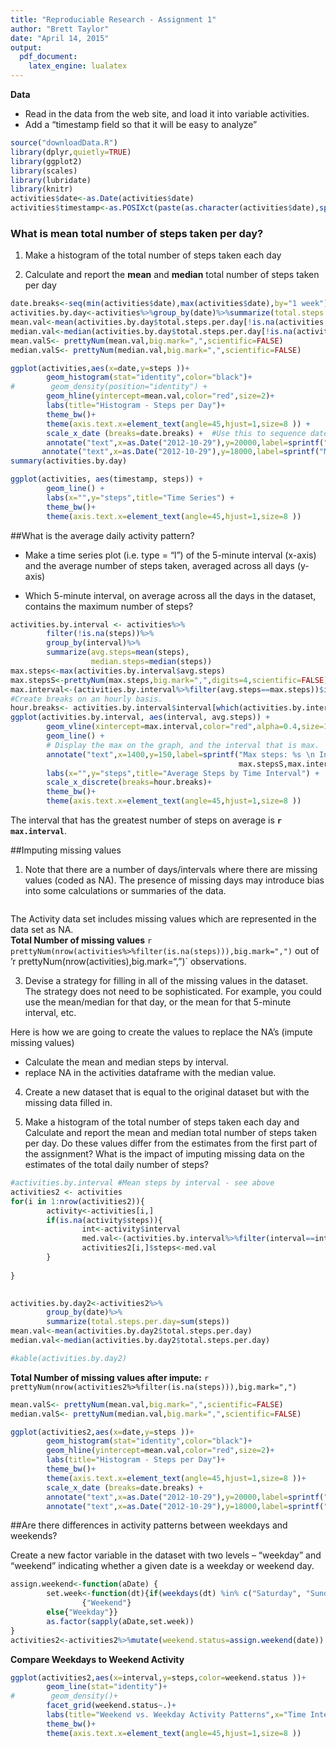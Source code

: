 ```yaml
---
title: "Reproduciable Research - Assignment 1"
author: "Brett Taylor"
date: "April 14, 2015"
output:
  pdf_document:
    latex_engine: lualatex
---
```


**Data**   

* Read in the data from the web site, and load it into variable activities. 
* Add a "timestamp field so that it will be easy to analyze "

```r
source("downloadData.R")
library(dplyr,quietly=TRUE)
library(ggplot2)
library(scales)
library(lubridate)
library(knitr)
activities$date<-as.Date(activities$date)
activities$timestamp<-as.POSIXct(paste(as.character(activities$date),sprintf("%00.4i",activities$interval),sep=" "),format="%Y-%m-%d %H%M")
```


### What is mean total number of steps taken per day?

1. Make a histogram of the total number of steps taken each day

2. Calculate and report the **mean** and **median** total number of steps taken per day



```r

date.breaks<-seq(min(activities$date),max(activities$date),by="1 week")
activities.by.day<-activities%>%group_by(date)%>%summarize(total.steps.per.day=sum(steps))
mean.val<-mean(activities.by.day$total.steps.per.day[!is.na(activities.by.day$total.steps.per.day)])
median.val<-median(activities.by.day$total.steps.per.day[!is.na(activities.by.day$total.steps.per.day)])
mean.valS<- prettyNum(mean.val,big.mark=",",scientific=FALSE)
median.valS<- prettyNum(median.val,big.mark=",",scientific=FALSE)

ggplot(activities,aes(x=date,y=steps ))+
        geom_histogram(stat="identity",color="black")+
#        geom_density(position="identity") +
        geom_hline(yintercept=mean.val,color="red",size=2)+
        labs(title="Histogram - Steps per Day")+
        theme_bw()+
        theme(axis.text.x=element_text(angle=45,hjust=1,size=8 )) +
        scale_x_date (breaks=date.breaks) +  #Use this to sequence dates on a weekly basis.
        annotate("text",x=as.Date("2012-10-29"),y=20000,label=sprintf("Mean %s",mean.valS)) +
       annotate("text",x=as.Date("2012-10-29"),y=18000,label=sprintf("Median %s",median.valS))
summary(activities.by.day)
```

```r
ggplot(activities, aes(timestamp, steps)) + 
        geom_line() +
        labs(x="",y="steps",title="Time Series") + 
        theme_bw()+
        theme(axis.text.x=element_text(angle=45,hjust=1,size=8 ))
```

##What is the average daily activity pattern?

* Make a time series plot (i.e. type = "l") of the 5-minute interval (x-axis) and the average number of steps taken, averaged across all days (y-axis)

* Which 5-minute interval, on average across all the days in the dataset, contains the maximum number of steps?


```r
activities.by.interval <- activities%>%
        filter(!is.na(steps))%>%
        group_by(interval)%>%
        summarize(avg.steps=mean(steps),
                  median.steps=median(steps))
max.steps<-max(activities.by.interval$avg.steps)
max.stepsS<-prettyNum(max.steps,big.mark=",",digits=4,scientific=FALSE)
max.interval<-(activities.by.interval%>%filter(avg.steps==max.steps))$interval
#Create breaks on an hourly basis.
hour.breaks<- activities.by.interval$interval[which(activities.by.interval$interval%%100==0)]
ggplot(activities.by.interval, aes(interval, avg.steps)) + 
        geom_vline(xintercept=max.interval,color="red",alpha=0.4,size=1.5) +
        geom_line() +
        # Display the max on the graph, and the interval that is max.  
        annotate("text",x=1400,y=150,label=sprintf("Max steps: %s \n Interval: %s",
                                                   max.stepsS,max.interval)) +
        labs(x="",y="steps",title="Average Steps by Time Interval") + 
        scale_x_discrete(breaks=hour.breaks)+
        theme_bw()+
        theme(axis.text.x=element_text(angle=45,hjust=1,size=8 ))
```

The interval that has the greatest number of steps on average is **`r max.interval`**.  


##Imputing missing values

1. Note that there are a number of days/intervals where there are missing values (coded as NA). The presence of missing days may introduce bias into some calculations or summaries of the data.   
```r


```
The Activity data set includes missing values which are represented in the data set as NA.  
**Total Number of missing values** `r prettyNum(nrow(activities%>%filter(is.na(steps))),big.mark=",")` out of 'r prettyNum(nrow(activities),big.mark=",")` observations.

3. Devise a strategy for filling in all of the missing values in the dataset. The strategy does not need to be sophisticated. For example, you could use the mean/median for that day, or the mean for that 5-minute interval, etc.   


Here is how we are going to create the values to replace the NA's (impute missing values)

* Calculate the mean and median steps by interval.     
* replace NA in the activities dataframe with the median value.   

4. Create a new dataset that is equal to the original dataset but with the missing data filled in.   

5. Make a histogram of the total number of steps taken each day and Calculate and report the mean and median total number of steps taken per day. Do these values differ from the estimates from the first part of the assignment? What is the impact of imputing missing data on the estimates of the total daily number of steps?    


```r
#activities.by.interval #Mean steps by interval - see above
activities2 <- activities
for(i in 1:nrow(activities2)){
        activity<-activities[i,]
        if(is.na(activity$steps)){
                int<-activity$interval
                med.val<-(activities.by.interval%>%filter(interval==int))$median.steps
                activities2[i,]$steps<-med.val
        }
        
}

       
activities.by.day2<-activities2%>%
        group_by(date)%>%
        summarize(total.steps.per.day=sum(steps))
mean.val<-mean(activities.by.day2$total.steps.per.day)
median.val<-median(activities.by.day2$total.steps.per.day)

#kable(activities.by.day2)


```

**Total Number of missing values after impute:** `r prettyNum(nrow(activities2%>%filter(is.na(steps))),big.mark=",")`

```r

mean.valS<- prettyNum(mean.val,big.mark=",",scientific=FALSE)
median.valS<- prettyNum(median.val,big.mark=",",scientific=FALSE)

ggplot(activities2,aes(x=date,y=steps ))+
        geom_histogram(stat="identity",color="black")+
        geom_hline(yintercept=mean.val,color="red",size=2)+
        labs(title="Histogram - Steps per Day")+
        theme_bw()+
        theme(axis.text.x=element_text(angle=45,hjust=1,size=8 ))+
        scale_x_date (breaks=date.breaks) +
        annotate("text",x=as.Date("2012-10-29"),y=20000,label=sprintf("Mean %s",mean.valS)) +
        annotate("text",x=as.Date("2012-10-29"),y=18000,label=sprintf("Median %s",median.valS))
```

##Are there differences in activity patterns between weekdays and weekends?


Create a new factor variable in the dataset with two levels – “weekday” and “weekend” indicating whether a given date is a weekday or weekend day.   
```r
assign.weekend<-function(aDate) {
        set.week<-function(dt){if(weekdays(dt) %in% c("Saturday", "Sunday")) 
                {"Weekend"}
        else{"Weekday"}}
        as.factor(sapply(aDate,set.week))
}
activities2<-activities2%>%mutate(weekend.status=assign.weekend(date))
```

   **Compare Weekdays to Weekend Activity**   

```r

ggplot(activities2,aes(x=interval,y=steps,color=weekend.status ))+
        geom_line(stat="identity")+
#        geom_density()+
        facet_grid(weekend.status~.)+
        labs(title="Weekend vs. Weekday Activity Patterns",x="Time Interval",y="Number of steps")+
        theme_bw()+
        theme(axis.text.x=element_text(angle=45,hjust=1,size=8 )) 
```